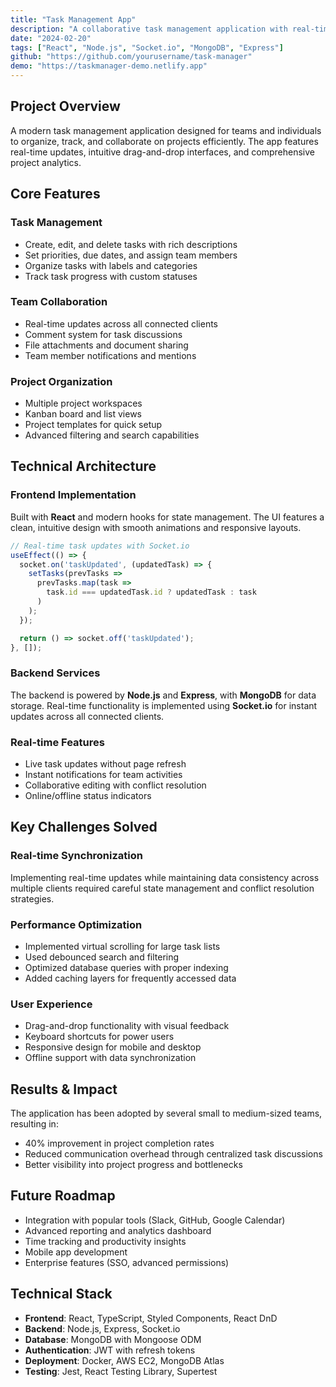 ```yaml
---
title: "Task Management App"
description: "A collaborative task management application with real-time updates, team collaboration features, and advanced project tracking."
date: "2024-02-20"
tags: ["React", "Node.js", "Socket.io", "MongoDB", "Express"]
github: "https://github.com/yourusername/task-manager"
demo: "https://taskmanager-demo.netlify.app"
---
```


## Project Overview

A modern task management application designed for teams and individuals to organize, track, and collaborate on projects efficiently. The app features real-time updates, intuitive drag-and-drop interfaces, and comprehensive project analytics.

## Core Features

### Task Management
- Create, edit, and delete tasks with rich descriptions
- Set priorities, due dates, and assign team members
- Organize tasks with labels and categories
- Track task progress with custom statuses

### Team Collaboration
- Real-time updates across all connected clients
- Comment system for task discussions
- File attachments and document sharing
- Team member notifications and mentions

### Project Organization
- Multiple project workspaces
- Kanban board and list views
- Project templates for quick setup
- Advanced filtering and search capabilities

## Technical Architecture

### Frontend Implementation
Built with **React** and modern hooks for state management. The UI features a clean, intuitive design with smooth animations and responsive layouts.

```jsx
// Real-time task updates with Socket.io
useEffect(() => {
  socket.on('taskUpdated', (updatedTask) => {
    setTasks(prevTasks => 
      prevTasks.map(task => 
        task.id === updatedTask.id ? updatedTask : task
      )
    );
  });

  return () => socket.off('taskUpdated');
}, []);
```

### Backend Services
The backend is powered by **Node.js** and **Express**, with **MongoDB** for data storage. Real-time functionality is implemented using **Socket.io** for instant updates across all connected clients.

### Real-time Features
- Live task updates without page refresh
- Instant notifications for team activities
- Collaborative editing with conflict resolution
- Online/offline status indicators

## Key Challenges Solved

### Real-time Synchronization
Implementing real-time updates while maintaining data consistency across multiple clients required careful state management and conflict resolution strategies.

### Performance Optimization
- Implemented virtual scrolling for large task lists
- Used debounced search and filtering
- Optimized database queries with proper indexing
- Added caching layers for frequently accessed data

### User Experience
- Drag-and-drop functionality with visual feedback
- Keyboard shortcuts for power users
- Responsive design for mobile and desktop
- Offline support with data synchronization

## Results & Impact

The application has been adopted by several small to medium-sized teams, resulting in:
- 40% improvement in project completion rates
- Reduced communication overhead through centralized task discussions
- Better visibility into project progress and bottlenecks

## Future Roadmap

- Integration with popular tools (Slack, GitHub, Google Calendar)
- Advanced reporting and analytics dashboard
- Time tracking and productivity insights
- Mobile app development
- Enterprise features (SSO, advanced permissions)

## Technical Stack

- **Frontend**: React, TypeScript, Styled Components, React DnD
- **Backend**: Node.js, Express, Socket.io
- **Database**: MongoDB with Mongoose ODM
- **Authentication**: JWT with refresh tokens
- **Deployment**: Docker, AWS EC2, MongoDB Atlas
- **Testing**: Jest, React Testing Library, Supertest

